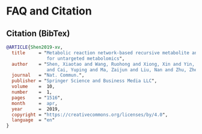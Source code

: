 # FAQ and Citation {.unnumbered}


## Citation (BibTex)
```BibTex
@ARTICLE{Shen2019-xv,
  title     = "Metabolic reaction network-based recursive metabolite annotation
               for untargeted metabolomics",
  author    = "Shen, Xiaotao and Wang, Ruohong and Xiong, Xin and Yin, Yandong
               and Cai, Yuping and Ma, Zaijun and Liu, Nan and Zhu, Zheng-Jiang",
  journal   = "Nat. Commun.",
  publisher = "Springer Science and Business Media LLC",
  volume    =  10,
  number    =  1,
  pages     = "1516",
  month     =  apr,
  year      =  2019,
  copyright = "https://creativecommons.org/licenses/by/4.0",
  language  = "en"
}
```